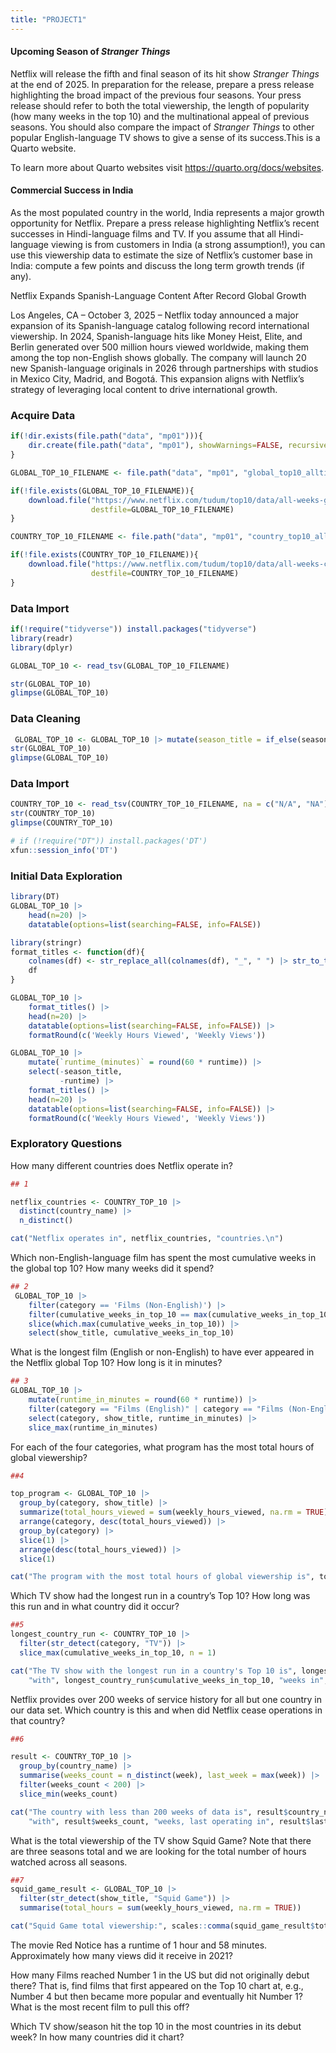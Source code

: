 ---
title: "PROJECT1"
---

#### Upcoming Season of *Stranger Things*

Netflix will release the fifth and final season of its hit show *Stranger Things* at the end of 2025. In preparation for the release, prepare a press release highlighting the broad impact of the previous four seasons. Your press release should refer to both the total viewership, the length of popularity (how many weeks in the top 10) and the multinational appeal of previous seasons. You should also compare the impact of *Stranger Things* to other popular English-language TV shows to give a sense of its success.This is a Quarto website.

To learn more about Quarto websites visit <https://quarto.org/docs/websites>.

#### Commercial Success in India

As the most populated country in the world, India represents a major growth opportunity for Netflix. Prepare a press release highlighting Netflix’s recent successes in Hindi-language films and TV. If you assume that all Hindi-language viewing is from customers in India (a strong assumption!), you can use this viewership data to estimate the size of Netflix’s customer base in India: compute a few points and discuss the long term growth trends (if any).

Netflix Expands Spanish-Language Content After Record Global Growth

Los Angeles, CA – October 3, 2025 – Netflix today announced a major expansion of its Spanish-language catalog following record international viewership. In 2024, Spanish-language hits like Money Heist, Elite, and Berlin generated over 500 million hours viewed worldwide, making them among the top non-English shows globally. The company will launch 20 new Spanish-language originals in 2026 through partnerships with studios in Mexico City, Madrid, and Bogotá. This expansion aligns with Netflix’s strategy of leveraging local content to drive international growth.

### **Acquire Data**

```{r}
if(!dir.exists(file.path("data", "mp01"))){
    dir.create(file.path("data", "mp01"), showWarnings=FALSE, recursive=TRUE)
}

GLOBAL_TOP_10_FILENAME <- file.path("data", "mp01", "global_top10_alltime.csv")

if(!file.exists(GLOBAL_TOP_10_FILENAME)){
    download.file("https://www.netflix.com/tudum/top10/data/all-weeks-global.tsv", 
                  destfile=GLOBAL_TOP_10_FILENAME)
}

COUNTRY_TOP_10_FILENAME <- file.path("data", "mp01", "country_top10_alltime.csv")

if(!file.exists(COUNTRY_TOP_10_FILENAME)){
    download.file("https://www.netflix.com/tudum/top10/data/all-weeks-countries.tsv", 
                  destfile=COUNTRY_TOP_10_FILENAME)
}

```

### **Data Import**

```{r}
if(!require("tidyverse")) install.packages("tidyverse")
library(readr)
library(dplyr)

GLOBAL_TOP_10 <- read_tsv(GLOBAL_TOP_10_FILENAME)

str(GLOBAL_TOP_10)
glimpse(GLOBAL_TOP_10)
```

### **Data Cleaning**

```{r}
 GLOBAL_TOP_10 <- GLOBAL_TOP_10 |> mutate(season_title = if_else(season_title=="N/A",NA,season_title))
str(GLOBAL_TOP_10)
glimpse(GLOBAL_TOP_10)
```

### **Data Import**

```{r}
COUNTRY_TOP_10 <- read_tsv(COUNTRY_TOP_10_FILENAME, na = c("N/A", "NA"))
str(COUNTRY_TOP_10)
glimpse(COUNTRY_TOP_10)

# if (!require("DT")) install.packages('DT')
xfun::session_info('DT')


```

### **Initial Data Exploration**

```{r}
library(DT)
GLOBAL_TOP_10 |> 
    head(n=20) |>
    datatable(options=list(searching=FALSE, info=FALSE))

library(stringr)
format_titles <- function(df){
    colnames(df) <- str_replace_all(colnames(df), "_", " ") |> str_to_title()
    df
}

GLOBAL_TOP_10 |> 
    format_titles() |>
    head(n=20) |>
    datatable(options=list(searching=FALSE, info=FALSE)) |>
    formatRound(c('Weekly Hours Viewed', 'Weekly Views'))

GLOBAL_TOP_10 |> 
    mutate(`runtime_(minutes)` = round(60 * runtime)) |>
    select(-season_title, 
           -runtime) |>
    format_titles() |>
    head(n=20) |>
    datatable(options=list(searching=FALSE, info=FALSE)) |>
    formatRound(c('Weekly Hours Viewed', 'Weekly Views'))
```

### **Exploratory Questions**

How many different countries does Netflix operate in?

```{r}
## 1

netflix_countries <- COUNTRY_TOP_10 |>
  distinct(country_name) |>
  n_distinct()

cat("Netflix operates in", netflix_countries, "countries.\n")

```

Which non-English-language film has spent the most cumulative weeks in the global top 10? How many weeks did it spend?

```{r}
## 2 
 GLOBAL_TOP_10 |>
    filter(category == 'Films (Non-English)') |>          
    filter(cumulative_weeks_in_top_10 == max(cumulative_weeks_in_top_10)) |>
    slice(which.max(cumulative_weeks_in_top_10)) |>
    select(show_title, cumulative_weeks_in_top_10)


```

What is the longest film (English or non-English) to have ever appeared in the Netflix global Top 10? How long is it in minutes?

```{r}
## 3
GLOBAL_TOP_10 |> 
    mutate(runtime_in_minutes = round(60 * runtime)) |>
    filter(category == "Films (English)" | category == "Films (Non-English)") |>
    select(category, show_title, runtime_in_minutes) |>
    slice_max(runtime_in_minutes)
```

For each of the four categories, what program has the most total hours of global viewership?

```{r}
##4

top_program <- GLOBAL_TOP_10 |>
  group_by(category, show_title) |>
  summarize(total_hours_viewed = sum(weekly_hours_viewed, na.rm = TRUE), .groups = 'drop') |>
  arrange(category, desc(total_hours_viewed)) |>
  group_by(category) |>
  slice(1) |>
  arrange(desc(total_hours_viewed)) |>
  slice(1)  

cat("The program with the most total hours of global viewership is", top_program$show_title, "in the", top_program$category, "category with", round(top_program$total_hours_viewed), "hours.\n")
```

Which TV show had the longest run in a country’s Top 10? How long was this run and in what country did it occur?

```{r}
##5
longest_country_run <- COUNTRY_TOP_10 |>
  filter(str_detect(category, "TV")) |>
  slice_max(cumulative_weeks_in_top_10, n = 1)

cat("The TV show with the longest run in a country's Top 10 is", longest_country_run$show_title, 
    "with", longest_country_run$cumulative_weeks_in_top_10, "weeks in", longest_country_run$country_name, ".\n")

```

Netflix provides over 200 weeks of service history for all but one country in our data set. Which country is this and when did Netflix cease operations in that country?

```{r}
##6

result <- COUNTRY_TOP_10 |>
  group_by(country_name) |>
  summarise(weeks_count = n_distinct(week), last_week = max(week)) |>
  filter(weeks_count < 200) |>
  slice_min(weeks_count)

cat("The country with less than 200 weeks of data is", result$country_name, 
    "with", result$weeks_count, "weeks, last operating in", result$last_week, ".\n")
```

What is the total viewership of the TV show Squid Game? Note that there are three seasons total and we are looking for the total number of hours watched across all seasons.

```{r}
##7
squid_game_result <- GLOBAL_TOP_10 |>
  filter(str_detect(show_title, "Squid Game")) |>
  summarise(total_hours = sum(weekly_hours_viewed, na.rm = TRUE))

cat("Squid Game total viewership:", scales::comma(squid_game_result$total_hours), "hours\n")
```

The movie Red Notice has a runtime of 1 hour and 58 minutes. Approximately how many views did it receive in 2021?

How many Films reached Number 1 in the US but did not originally debut there? That is, find films that first appeared on the Top 10 chart at, e.g., Number 4 but then became more popular and eventually hit Number 1? What is the most recent film to pull this off?

Which TV show/season hit the top 10 in the most countries in its debut week? In how many countries did it chart?
